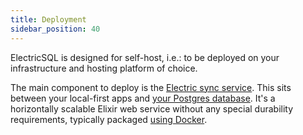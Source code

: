 ```yaml
---
title: Deployment
sidebar_position: 40
---
```



ElectricSQL is designed for self-host, i.e.: to be deployed on your infrastructure and hosting platform of choice.

The main component to deploy is the [Electric sync service](../../api/service.mdx). This sits between your local-first apps and [your Postgres database](../../usage/installation/postgres.mdx). It's a horizontally scalable Elixir web service without any special durability requirements, typically packaged [using Docker](./docker.mdx).

<DocCardList />
